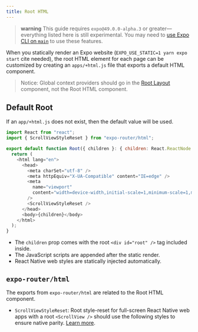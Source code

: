 ```yaml
---
title: Root HTML
---
```


> **warning** This guide requires `expo@49.0.0-alpha.3` or greater––everything listed here is still experimental. You may need to [use Expo CLI on `main`](https://github.com/expo/expo/tree/main/packages/%40expo/cli#contributing) to use these features.

When you statically render an Expo website (`EXPO_USE_STATIC=1 yarn expo start` cite needed), the root HTML element for each page can be customized by creating an `apps/+html.js` file that exports a default HTML component.

> Notice: Global context providers should go in the [Root Layout](/docs/guides/root-layout) component, not the Root HTML component.

## Default Root

If an `app/+html.js` does not exist, then the default value will be used.

```js title=app/+html.tsx
import React from "react";
import { ScrollViewStyleReset } from "expo-router/html";

export default function Root({ children }: { children: React.ReactNode }) {
  return (
    <html lang="en">
      <head>
        <meta charSet="utf-8" />
        <meta httpEquiv="X-UA-Compatible" content="IE=edge" />
        <meta
          name="viewport"
          content="width=device-width,initial-scale=1,minimum-scale=1,maximum-scale=1.00001,viewport-fit=cover"
        />
        <ScrollViewStyleReset />
      </head>
      <body>{children}</body>
    </html>
  );
}
```

- The `children` prop comes with the root `<div id="root" />` tag included inside.
- The JavaScript scripts are appended after the static render.
- React Native web styles are statically injected automatically.

## `expo-router/html`

The exports from `expo-router/html` are related to the Root HTML component.

- `ScrollViewStyleReset`: Root style-reset for full-screen React Native web apps with a root `<ScrollView />` should use the following styles to ensure native parity. [Learn more](https://necolas.github.io/react-native-web/docs/setup/#root-element).
